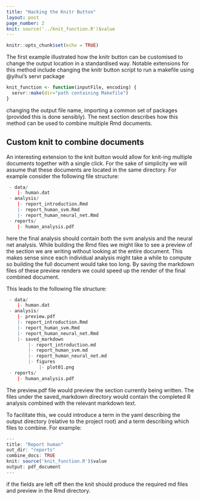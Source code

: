 ```yaml
---
title: "Hacking the Knitr Button"
layout: post
page_number: 2
knit: source('../knit_function.R')$value
---
```


```r
knitr::opts_chunk$set(echo = TRUE)
```

The first example illustrated how the knitr button can be customised to change the output location in a standardised way. Notable extensions for this method include changing the knitr button script to run a makefile using @yihui's servr package 

```r
knit_function <- function(inputFile, encoding) { 
  servr::make(dir="path containing Makefile")
}
```

changing the output file name, importing a common set of packages (provided this is done sensibly). The next section describes how this method can be used to combine multiple Rmd documents.

## Custom knit to combine documents

An interesting extension to the knit button would allow for knit-ing multiple documents together with a single click. For the sake of simplicity we will assume that these documents are located in the same directory. For example consider the following file structure:

```r
 - data/
    |- human.dat
 - analysis/
    |- report_introduction.Rmd
    |- report_human_svm.Rmd
    |- report_human_neural_net.Rmd
 - reports/
    |- human_analysis.pdf
```

here the final analysis should contain both the svm analysis and the neural net analysis. While building the Rmd files we might like to see a preview of the section we are writing without looking at the entire document. This makes sense since each individual analysis might take a while to compute so building the full document would take too long. By saving the markdown files of these preview renders we could speed up the render of the final combined document.

This leads to the following file structure:

```r
 - data/
    |- human.dat
 - analysis/
    |- preview.pdf
    |- report_introduction.Rmd
    |- report_human_svm.Rmd
    |- report_human_neural_net.Rmd
    |- saved_markdown
        |- report_introduction.md
        |- report_human_svm.md
        |- report_human_neural_net.md
        |- figures
            |- plot01.png
 - reports/
    |- human_analysis.pdf
```

The preview.pdf file would preview the section currently being written. The files under the saved_markdown directory would contain the completed R analysis combined with the relevant markdown text. 

To facilitate this, we could introduce a term in the yaml describing the output directory (relative to the project root) and a term describing which files to combine. For example:

```r
---
title: "Report human"
out_dir: "reports"
combine_docs: TRUE
knit: source('knit_function.R')$value
output: pdf_document
---
```

if the fields are left off then the knit should produce the required md files and preview in the Rmd directory.